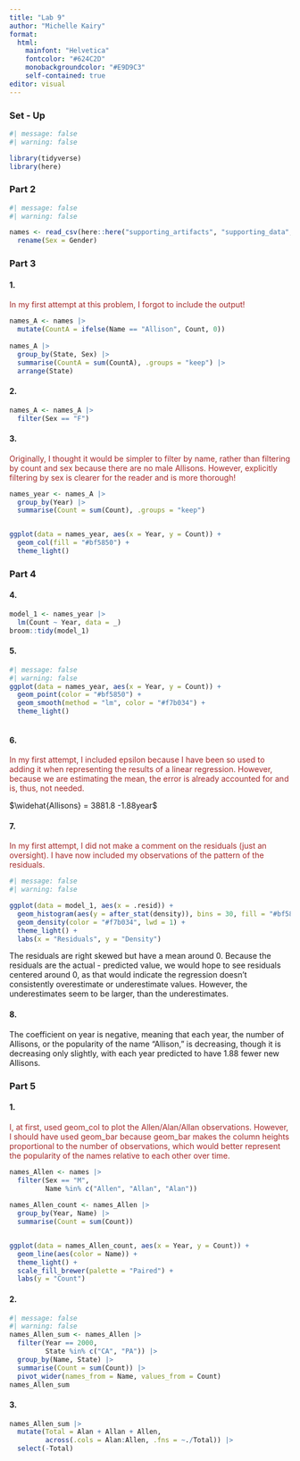 ```yaml
---
title: "Lab 9"
author: "Michelle Kairy"
format: 
  html:
    mainfont: "Helvetica"
    fontcolor: "#624C2D"
    monobackgroundcolor: "#E9D9C3"
    self-contained: true
editor: visual
---
```


### Set - Up

```r
#| message: false
#| warning: false

library(tidyverse)
library(here)
```

### Part 2

```r
#| message: false
#| warning: false

names <- read_csv(here::here("supporting_artifacts", "supporting_data", "StateNames_A.csv")) |>
  rename(Sex = Gender)

```

### Part 3

#### 1.

[In my first attempt at this problem, I forgot to include the output!]{style="color: brown;"}

```r
names_A <- names |>
  mutate(CountA = ifelse(Name == "Allison", Count, 0))
  
names_A |>
  group_by(State, Sex) |>
  summarise(CountA = sum(CountA), .groups = "keep") |>
  arrange(State)


```

#### 2.

```r

names_A <- names_A |>
  filter(Sex == "F")
```

#### 3.

[Originally, I thought it would be simpler to filter by name, rather than filtering by count and sex because there are no male Allisons. However, explicitly filtering by sex is clearer for the reader and is more thorough!]{style="color: brown;"}

```r
names_year <- names_A |>
  group_by(Year) |>
  summarise(Count = sum(Count), .groups = "keep")


ggplot(data = names_year, aes(x = Year, y = Count)) +
  geom_col(fill = "#bf5850") +
  theme_light() 

```

### Part 4

#### 4.

```r

model_1 <- names_year |>
  lm(Count ~ Year, data = _)
broom::tidy(model_1)
```

#### 5.

```r
#| message: false
#| warning: false
ggplot(data = names_year, aes(x = Year, y = Count)) +
  geom_point(color = "#bf5850") +
  geom_smooth(method = "lm", color = "#f7b034") +
  theme_light()
  
```

#### 6.

[In my first attempt, I included epsilon because I have been so used to adding it when representing the results of a linear regression. However, because we are estimating the mean, the error is already accounted for and is, thus, not needed.]{style="color: brown;"}

$\widehat{Allisons} = 3881.8 -1.88year$

#### 7.

[In my first attempt, I did not make a comment on the residuals (just an oversight). I have now included my observations of the pattern of the residuals.]{style="color: brown;"}

```r
#| message: false
#| warning: false

ggplot(data = model_1, aes(x = .resid)) +
  geom_histogram(aes(y = after_stat(density)), bins = 30, fill = "#bf5850") +
  geom_density(color = "#f7b034", lwd = 1) +
  theme_light() +
  labs(x = "Residuals", y = "Density")
```

The residuals are right skewed but have a mean around 0. Because the residuals are the actual - predicted value, we would hope to see residuals centered around 0, as that would indicate the regression doesn't consistently overestimate or underestimate values. However, the underestimates seem to be larger, than the underestimates.

#### 8.

The coefficient on year is negative, meaning that each year, the number of Allisons, or the popularity of the name "Allison," is decreasing, though it is decreasing only slightly, with each year predicted to have 1.88 fewer new Allisons.

### Part 5

#### 1.

[I, at first, used geom_col to plot the Allen/Alan/Allan observations. However, I should have used geom_bar because geom_bar makes the column heights proportional to the number of observations, which would better represent the popularity of the names relative to each other over time.]{style="color: brown;"}

```r
names_Allen <- names |>
  filter(Sex == "M",
         Name %in% c("Allen", "Allan", "Alan"))
  
names_Allen_count <- names_Allen |>
  group_by(Year, Name) |>
  summarise(Count = sum(Count))


ggplot(data = names_Allen_count, aes(x = Year, y = Count)) +
  geom_line(aes(color = Name)) +
  theme_light() +
  scale_fill_brewer(palette = "Paired") +
  labs(y = "Count")
```

#### 2.

```r
#| message: false
#| warning: false
names_Allen_sum <- names_Allen |>
  filter(Year == 2000,
         State %in% c("CA", "PA")) |>
  group_by(Name, State) |>
  summarise(Count = sum(Count)) |>
  pivot_wider(names_from = Name, values_from = Count)
names_Allen_sum
```

#### 3.

```r
names_Allen_sum |>
  mutate(Total = Alan + Allan + Allen,
         across(.cols = Alan:Allen, .fns = ~./Total)) |>
  select(-Total)
```

